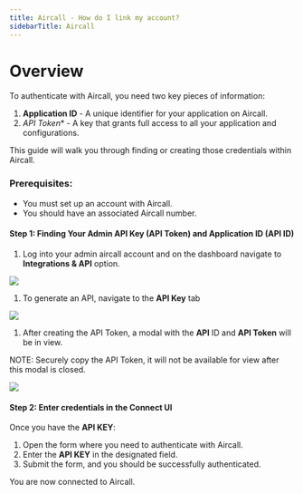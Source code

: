 ```yaml
---
title: Aircall - How do I link my account?
sidebarTitle: Aircall
---
```



# Overview

To authenticate with Aircall, you need two key pieces of information:
1. **Application ID** - A unique identifier for your application on Aircall.
2. *API Token** - A key that grants full access to all your application and configurations.

This guide will walk you through finding or creating those credentials within Aircall.


### Prerequisites:

- You must set up an account with Aircall.
- You should have an associated Aircall number.

#### Step 1: Finding Your Admin API Key (API Token) and Application ID (API ID)
1. Log into your admin aircall account and on the dashboard navigate to **Integrations & API** option.

<img src="/integrations/all/aircall/nango_aircall_integration_tab.png" />

1. To generate an API, navigate to the **API Key** tab

<img src="/integrations/all/aircall/nango_aircall_gen_key.png" />

1. After creating the API Token, a modal with the **API** ID and **API Token** will be in view.

NOTE: Securely copy the API Token, it will not be available for view after this modal is closed.

<img src="/integrations/all/aircall/nango_aircall_Token_API_ID.png" />

#### Step 2: Enter credentials in the Connect UI

Once you have the **API KEY**:
1. Open the form where you need to authenticate with Aircall.
1. Enter the **API KEY** in the designated field.
1. Submit the form, and you should be successfully authenticated.

You are now connected to Aircall.

